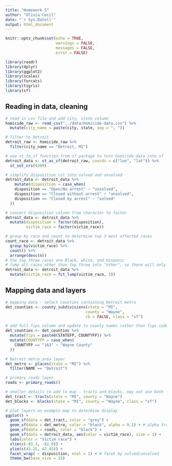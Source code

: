 ```yaml
---
title: "Homework 5"
author: "Olivia Cecil"
date: "`r Sys.Date()`"
output: html_document
---
```


```r
knitr::opts_chunk$set(echo = TRUE,
                      warnings = FALSE,
                      messages = FALSE,
                      error = FALSE)
```

```r
library(readr)
library(dplyr)
library(ggplot2)
library(scales)
library(forcats)
library(tigris)
library(sf)
```

## Reading in data, cleaning

```r

# read in csv file and add city, state column
homicide_raw <- read_csv("../data/homicide-data.csv") %>% 
  mutate(city_name = paste(city, state, sep = ", "))

# filter to Detroit
detroit_raw <- homicide_raw %>% 
  filter(city_name == "Detroit, MI")

# use st_to_sf function from sf package to turn homicide data into sf
detroit_data <- st_as_sf(detroit_raw, coords = c("lon", "lat")) %>% 
  st_set_crs(4269)

# simplify disposition col into solved and unsolved
detroit_data <- detroit_data %>% 
    mutate(disposition = case_when(
    disposition == "Open/No arrest" ~ "unsolved",
    disposition == "Closed without arrest" ~ "unsolved",
    disposition == "Closed by arrest" ~ "solved"
  ))

# convert disposition column from character to factor
detroit_data <- detroit_data %>% 
  mutate(disposition = factor(disposition),
         victim_race = factor(victim_race))

# group by race and count to determine top 3 most affected races
count_race <- detroit_data %>% 
  group_by(victim_race) %>% 
  count() %>% 
  arrange(desc(n))
# the top three races are Black, white, and Hispanic
# lump all races other than top three into "other", so there will only be 4 levels
detroit_data <- detroit_data %>% 
  mutate(victim_race = fct_lump(victim_race, 3))

```


## Mapping data and layers

```r

# mapping data - select counties containing Detroit metro
det_counties <- county_subdivisions(state = "MI", 
                                   county = "Wayne", 
                                   cb = FALSE, class = "sf")

# add full fips column and update to county names rather than fips codes
det_counties <- det_counties %>% 
  mutate(fips = paste0(STATEFP, COUNTYFP)) %>% 
  mutate(COUNTYFP = case_when(
    COUNTYFP == "163" ~ "Wayne County"
  ))

# Detroit metro area layer
det_metro <- places(state = "MI") %>% 
  filter(NAME == "Detroit")

# primary roads layer
roads <- primary_roads()

# smaller details to add to map - tracts and blocks, may not use both
det_tract <- tracts(state = "MI", county = "Wayne")
det_blocks <- blocks(state = "MI", county = "Wayne", class = "sf")

# plot layers on example map to determine display
ggplot() +
  geom_sf(data = det_tract, color = "grey") +
  geom_sf(data = det_metro, color = "black", alpha = 0.1) + # alpha transparency
  geom_sf(data = roads, color = "black") +
  geom_sf(data = detroit_data, aes(color = victim_race), size = 1) +
  labs(color = "Victim race") +
  xlim(c(-83.3, -82.9)) +
  ylim(c(42.25, 42.45)) +
  facet_wrap( ~ disposition, ncol = 1) + # facet by solved/unsolved
  theme_bw(base_size = 15)

```




